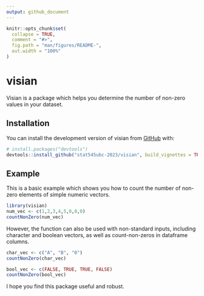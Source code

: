 ```yaml
---
output: github_document
---
```


<!-- README.md is generated from README.Rmd. Please edit that file -->

```r
knitr::opts_chunk$set(
  collapse = TRUE,
  comment = "#>",
  fig.path = "man/figures/README-",
  out.width = "100%"
)
```

# visian

<!-- badges: start -->
<!-- badges: end -->

Visian is a package which helps you determine the number of non-zero values in your dataset.

## Installation

You can install the development version of visian from [GitHub](https://github.com/) with:

``` r
# install.packages("devtools")
devtools::install_github("stat545ubc-2023/visian", build_vignettes = TRUE)

```

## Example

This is a basic example which shows you how to count the number of non-zero elements of simple numeric vectors.

```r
library(visian)
num_vec <- c(1,2,3,4,5,0,0,0)
countNonZero(num_vec)
```

However, the function can also be used with non-standard inputs, including character and boolean vectors, as well as count-non-zeros in dataframe columns.

```r
char_vec <- c("A", "B", "0")
countNonZero(char_vec)

bool_vec <- c(FALSE, TRUE, TRUE, FALSE)
countNonZero(bool_vec)
```

I hope you find this package useful and robust.

